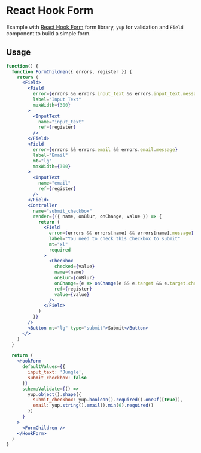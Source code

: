 # React Hook Form

Example with [React Hook Form](https://react-hook-form.com/) form library, `yup` for validation and `Field` component to build a simple form.

## Usage

```jsx
function() {
  function FormChildren({ errors, register }) {
    return (
      <Field>
        <Field
          error={errors && errors.input_text && errors.input_text.message}
          label="Input Text"
          maxWidth={300}
        >
          <InputText
            name="input_text"
            ref={register}
          />
        </Field>
        <Field
          error={errors && errors.email && errors.email.message}
          label="Email"
          mt="lg"
          maxWidth={300}
        >
          <InputText
            name="email"
            ref={register}
          />
        </Field>
        <Controller
          name="submit_checkbox"
          render={({ name, onBlur, onChange, value }) => {
            return (
              <Field
                error={errors && errors[name] && errors[name].message}
                label="You need to check this checkbox to submit"
                mt="xl"
                required
              >
                <Checkbox
                  checked={value}
                  name={name}
                  onBlur={onBlur}
                  onChange={e => onChange(e && e.target && e.target.checked)}
                  ref={register}
                  value={value}
                />
              </Field>
            )
          }}
        />
        <Button mt="lg" type="submit">Submit</Button>
      </>
    )
  }

  return (
    <HookForm
      defaultValues={{
        input_text: 'Jungle',
        submit_checkbox: false
      }}
      schemaValidate={() =>
        yup.object().shape({
          submit_checkbox: yup.boolean().required().oneOf([true]),
          email: yup.string().email().min(6).required()
        })
      }
    >
      <FormChildren />
    </HookForm>
  )
}
```

